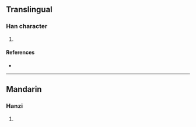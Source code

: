 {{character info/new}}
==Translingual==

===Han character===
{{Han char|rn=85|rad=水|as=10|sn=13|four=|canj=EMVR|ids=⿰氵唇}}

# {{defn|Han|sort=水10}}

====References====
* {{Han ref|kx=0643.241|hdz=31696.060|uh=6EE3|ud=28387}}

----

==Mandarin==

===Hanzi===
{{cmn-hanzi|pin=[[chún]] ([[chun2]]), [[xiū]] ([[xiu1]]), [[xiǔ]] ([[xiu3]])|wg=ch'un<sup>2</sup>, hsiu<sup>1</sup>, hsiu<sup>3</sup>}}

# {{defn|lang=cmn|sort=水10}}